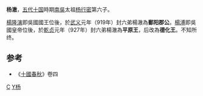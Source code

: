'''杨澈'''{{BD|900年代||10世纪|catIdx=Y}}，[[五代十国|五代十国]]時期[[南吳|南吳]]太祖[[杨行密|杨行密]]第六子。

[[楊隆演|楊隆演]]即吳國國王位後，於[[武义|武义]]元年（919年）封六弟楊澈為'''鄱阳郡公'''。[[楊溥_(十國)|楊溥]]即吳國皇帝位後，於[[乾贞_(南吴)|乾贞]]元年（927年）封六弟楊澈為'''平原王'''，后改為'''德化王'''。不知所终。

==参考==
*《[[十國春秋|十國春秋]]》卷四

[[Category:杨姓|C]]
[[Category:南吳宗室|Y杨]]